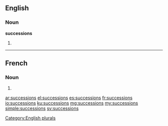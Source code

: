 ==English==

===Noun===
'''successions'''

# {{plural of|succession}}

[[Category:English plurals]]

----

==French==

===Noun===
{{head|fr|g=f-p}}

# {{plural of|succession|lang=fr}}

[[ar:successions]]
[[el:successions]]
[[es:successions]]
[[fr:successions]]
[[io:successions]]
[[ku:successions]]
[[mg:successions]]
[[my:successions]]
[[simple:successions]]
[[sv:successions]]